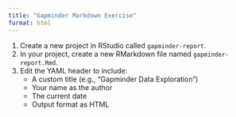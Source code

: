 ```yaml
---
title: "Gapminder Markdown Exercise"
format: html
---
```


1.  Create a new project in RStudio called `gapminder-report`.
2.  In your project, create a new RMarkdown file named `gapminder-report.Rmd`.
3.  Edit the YAML header to include:
    -   A custom title (e.g., “Gapminder Data Exploration”)
    -   Your name as the author
    -   The current date
    -   Output format as HTML
